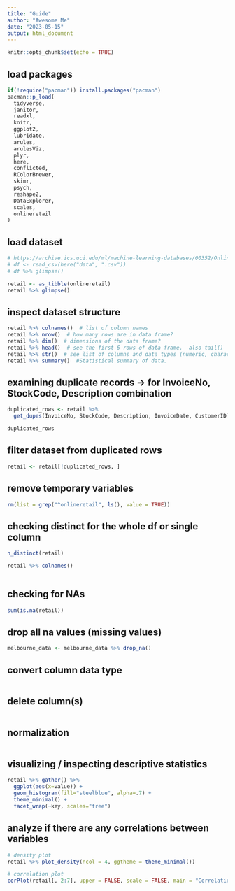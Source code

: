 ```yaml
---
title: "Guide"
author: "Awesome Me"
date: "2023-05-15"
output: html_document
---
```


```r
knitr::opts_chunk$set(echo = TRUE)
```

## load packages
```r
if(!require("pacman")) install.packages("pacman")
pacman::p_load(
  tidyverse,
  janitor,
  readxl,
  knitr,
  ggplot2,
  lubridate,
  arules,
  arulesViz,
  plyr,
  here,
  conflicted,
  RColorBrewer,
  skimr,
  psych,
  reshape2,
  DataExplorer,
  scales,
  onlineretail
)

```



## load dataset

```r
# https://archive.ics.uci.edu/ml/machine-learning-databases/00352/Online%20Retail.xlsx
# df <- read_csv(here("data", ".csv"))
# df %>% glimpse()

retail <- as_tibble(onlineretail)
retail %>% glimpse()


```

## inspect dataset structure 

```r

retail %>% colnames()  # list of column names
retail %>% nrow()  # how many rows are in data frame?
retail %>% dim()  # dimensions of the data frame?
retail %>% head()  # see the first 6 rows of data frame.  also tail()
retail %>% str()  # see list of columns and data types (numeric, character, etc)
retail %>% summary()  #Statistical summary of data.


```

## examining duplicate records -> for InvoiceNo, StockCode, Description combination

```r

duplicated_rows <- retail %>% 
  get_dupes(InvoiceNo, StockCode, Description, InvoiceDate, CustomerID)

duplicated_rows

```

## filter dataset from duplicated rows
```r
retail <- retail[!duplicated_rows, ]

```



## remove temporary variables 
```r

rm(list = grep("^onlineretail", ls(), value = TRUE))

```

## checking distinct for the whole df or single column
```r

n_distinct(retail) 

retail %>% colnames()
  
```

## checking for NAs
```r
sum(is.na(retail))

```

## drop all na values (missing values)
```r
melbourne_data <- melbourne_data %>% drop_na()

```


## convert column data type
```r


```

## delete column(s)
```r


```



## normalization
```r


```

## visualizing / inspecting descriptive statistics
```r
retail %>% gather() %>%
  ggplot(aes(x=value)) + 
  geom_histogram(fill="steelblue", alpha=.7) +
  theme_minimal() +
  facet_wrap(~key, scales="free")

```


## analyze if there are any correlations between variables
```r
# density plot
retail %>% plot_density(ncol = 4, ggtheme = theme_minimal())

# correlation plot
corPlot(retail[, 2:7], upper = FALSE, scale = FALSE, main = "Correlation Sales")

```










